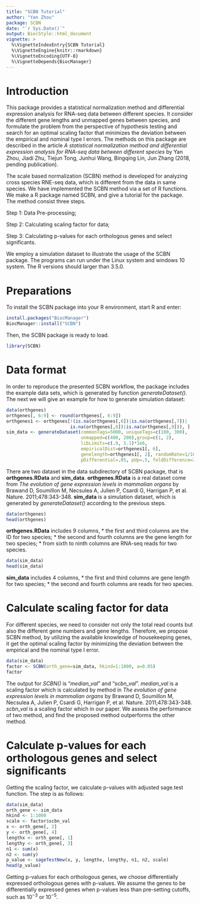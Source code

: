 ---
title: "SCBN Tutorial"
author: "Yan Zhou"
package: SCBN
date: "`r Sys.Date()`"
output: BiocStyle::html_document
vignette: >
  %\VignetteIndexEntry{SCBN Tutorial}
  %\VignetteEngine{knitr::rmarkdown}
  %\VignetteEncoding{UTF-8}
  %\VignetteDepends{BiocManager}
---


# Introduction
This package provides a statistical normalization method and differential 
expression analysis for RNA-seq data between different species. It consider
the different gene lengths and unmapped genes between species, and formulate 
the problem from the perspective of hypothesis testing and search for an 
optimal scaling factor that minimizes the deviation between the empirical and
nominal type I errors. The methods on this package are described in the article 
*A statistical normalization method and differential expression analysis for 
RNA-seq data between different species* by Yan Zhou, Jiadi Zhu, Tiejun Tong, 
Junhui Wang, Bingqing Lin, Jun Zhang (2018, pending publication).

The scale based normalization (SCBN) method is developed for analyzing cross 
species RNE-seq data, which is different from the data in same species. We have 
implemented the SCBN method via a set of R functions. We make a R package named 
SCBN, and give a tutorial for the package. The method consist three steps.

Step 1: Data Pre-processing;  

Step 2: Calculating scaling factor for data;

Step 3: Calculating p-values for each orthologous genes and select significants.

We employ a simulation dataset to illustrate the usage of the SCBN package.
The programs can run under the Linux system and windows 10 system. The
R versions should larger than 3.5.0.

# Preparations
To install the SCBN package into your R environment, start R and
enter:
```{r, eval=FALSE}
install.packages("BiocManager")
BiocManager::install("SCBN")
```
Then, the SCBN package is ready to load.
```{r}
library(SCBN)
```

# Data format
In order to reproduce the presented SCBN workflow, the package includes the 
example data sets, which is generated by function *generateDataset()*. The 
next we will give an example for how to generate simulation dataset:

```{r}
data(orthgenes)
orthgenes[, 6:9] <- round(orthgenes[, 6:9])
orthgenes1 <- orthgenes[!(is.na(orthgenes[,6])|is.na(orthgenes[,7])|
                        is.na(orthgenes[,8])|is.na(orthgenes[,9])), ]
sim_data <- generateDataset(commonTags=5000, uniqueTags=c(100, 300),
                            unmapped=c(400, 200),group=c(1, 2),
                            libLimits=c(.9, 1.1)*1e6,
                            empiricalDist=orthgenes1[, 6],
                            genelength=orthgenes1[, 2], randomRate=1/100,
                            pDifferential=.05, pUp=.5, foldDifference=2)
```

There are two dataset in the data subdirectory of SCBN package, that is 
**orthgenes.RData** and **sim_data**. **orthgenes.RData** is a real dataset 
come from *The evolution of gene expression levels in mammalian organs* by 
Brawand D, Soumillon M, Necsulea A, Julien P, Csardi G, Harrigan P, et al.
Nature. 2011;478:343-348. **sim_data** is a simulation dataset, which is 
generated by *generateDataset()* according to the previous steps.

```{r}
data(orthgenes)
head(orthgenes)
```

**orthgenes.RData** includes 9 columns, 
* the first and third columns are the ID for two species;
* the second and fourth columns are the gene length for two species;
* from sixth to ninth columns are RNA-seq reads for two species.

```{r}
data(sim_data)
head(sim_data)
```

**sim_data** includes 4 columns,
* the first and third columns are gene length for two species;
* the second and fourth columns are reads for two species.

# Calculate scaling factor for data
For different species, we need to consider not only the total read counts but 
also the different gene numbers and gene lengths. Therefore, we propose SCBN
method, by utilizing the available knowledge of housekeeping genes, it get the 
optimal scaling factor by minimizing the deviation between the empirical and the 
nominal type I error. 

```{r}
data(sim_data)
factor <- SCBN(orth_gene=sim_data, hkind=1:1000, a=0.05)
factor
```

The output for *SCBN()* is "*median_val*" and "*scbn_val*". *median_val* is a
scaling factor which is calculated by method in *The evolution of gene 
expression levels in mammalian organs* by Brawand D, Soumillon M, Necsulea A, 
Julien P, Csardi G, Harrigan P, et al. Nature. 2011;478:343-348. *scbn_val* is 
a scaling factor which in our paper. We assess the performance of
two method, and find the proposed method outperforms the other method.


# Calculate p-values for each orthologous genes and select significants
Getting the scaling factor, we calculate p-values with adjusted sage.test 
function. The step is as follows:

```{r}
data(sim_data)
orth_gene <- sim_data
hkind <- 1:1000
scale <- factor$scbn_val
x <- orth_gene[, 2]
y <- orth_gene[, 4]
lengthx <- orth_gene[, 1]
lengthy <- orth_gene[, 3]
n1 <- sum(x)
n2 <- sum(y)
p_value <- sageTestNew(x, y, lengthx, lengthy, n1, n2, scale)
head(p_value)
```

Getting p-values for each orthologous genes, we choose differentially expressed 
orthologous genes with p-values.  We assume the genes to be differentially 
expressed genes when p-values less than pre-setting cutoffs, such as $10^{-3}$ 
or $10^{-5}$.












